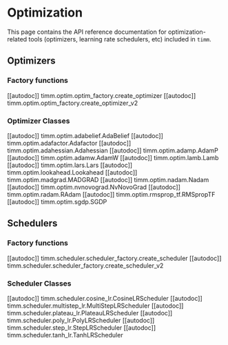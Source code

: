 # Optimization

This page contains the API reference documentation for optimization-related tools (optimizers, learning rate schedulers, etc) included in `timm`.

## Optimizers

### Factory functions

[[autodoc]] timm.optim.optim_factory.create_optimizer
[[autodoc]] timm.optim.optim_factory.create_optimizer_v2

### Optimizer Classes

[[autodoc]] timm.optim.adabelief.AdaBelief
[[autodoc]] timm.optim.adafactor.Adafactor
[[autodoc]] timm.optim.adahessian.Adahessian
[[autodoc]] timm.optim.adamp.AdamP
[[autodoc]] timm.optim.adamw.AdamW
[[autodoc]] timm.optim.lamb.Lamb
[[autodoc]] timm.optim.lars.Lars
[[autodoc]] timm.optim.lookahead.Lookahead
[[autodoc]] timm.optim.madgrad.MADGRAD
[[autodoc]] timm.optim.nadam.Nadam
[[autodoc]] timm.optim.nvnovograd.NvNovoGrad
[[autodoc]] timm.optim.radam.RAdam
[[autodoc]] timm.optim.rmsprop_tf.RMSpropTF
[[autodoc]] timm.optim.sgdp.SGDP


## Schedulers

### Factory functions

[[autodoc]] timm.scheduler.scheduler_factory.create_scheduler
[[autodoc]] timm.scheduler.scheduler_factory.create_scheduler_v2

### Scheduler Classes

[[autodoc]] timm.scheduler.cosine_lr.CosineLRScheduler
[[autodoc]] timm.scheduler.multistep_lr.MultiStepLRScheduler
[[autodoc]] timm.scheduler.plateau_lr.PlateauLRScheduler
[[autodoc]] timm.scheduler.poly_lr.PolyLRScheduler
[[autodoc]] timm.scheduler.step_lr.StepLRScheduler
[[autodoc]] timm.scheduler.tanh_lr.TanhLRScheduler
